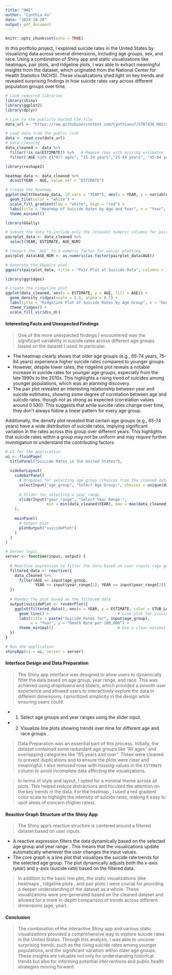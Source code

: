 ```yaml
---
title: "HW2"
author: "Cynthia Xu"
date: "2024-10-20"
output: pdf_document
---
```


```r
knitr::opts_chunk$set(echo = TRUE)
```

In this portfolio project, I explored suicide rates in the United States by visualizing data across several dimensions, including age groups, sex, and race. Using a combination of Shiny app and static visualizations like heatmaps, pair plots, and ridgeline plots, I was able to extract meaningful insights from the dataset, which originated from the National Center for Health Statistics (NCHS). These visualizations shed light on key trends and revealed surprising findings in how suicide rates vary across different population groups over time.

```r
# Load required libraries
library(shiny)
library(ggplot2)
library(dplyr)

# Link to the publicly hosted CSV file
data_url <- "https://raw.githubusercontent.com/Cynthiaxu7/STAT436_HW2/main/HW2.csv"

# Load data from the public link
data <- read.csv(data_url)
# Data cleaning
data_cleaned <- data %>%
  filter(!is.na(ESTIMATE)) %>%   # Remove rows with missing estimates
  filter(!AGE %in% c("All ages", "15-24 years","25-44 years", "45-64 years", "65 years and over"))  # Remove repetitive age groups

```

```r
library(reshape2)

heatmap_data <- data_cleaned %>%
  dcast(YEAR ~ AGE, value.var = "ESTIMATE")

# Create the heatmap
ggplot(melt(heatmap_data, id.vars = "YEAR"), aes(x = YEAR, y = variable, fill = value)) +
  geom_tile(color = "white") +
  scale_fill_gradient(low = "white", high = "red") +
  labs(title = "Heatmap of Suicide Rates by Age and Year", x = "Year", y = "Age Group", fill = "Death Rate") +
  theme_minimal()
```

```r
library(GGally)

# Subset the data to include only the relevant numeric columns for pairwise plotting
pairplot_data <- data_cleaned %>%
  select(YEAR, ESTIMATE, AGE_NUM)

# Convert the `AGE` to a numeric factor for easier plotting
pairplot_data$AGE_NUM <- as.numeric(as.factor(pairplot_data$AGE))

# Generate the GGpairs plot
ggpairs(pairplot_data, title = "Pair Plot of Suicide Data", columns = 1:3)

```

```r
library(ggridges)

# Create the ridgeline plot
ggplot(data_cleaned, aes(x = ESTIMATE, y = AGE, fill = AGE)) +
  geom_density_ridges(scale = 1.5, alpha = 0.7) +
  labs(title = "Ridgeline Plot of Suicide Rates by Age Group", x = "Death Rate", y = "Age Group") +
  theme_ridges() +
  scale_fill_viridis_d()

```

####  Interesting Facts and Unexpected Findings 

> One of the more unexpected findings I encountered was the significant variability in suicide rates across different age groups based on the dataset I used. In particular:

- The heatmap clearly shows that older age groups (e.g., 65-74 years, 75-84 years) experience higher suicide rates compared to younger groups.
- However, despite lower rates, the ridgeline plot reveals a notable increase in suicide rates for younger age groups, especially from the late 1990s to the 2010s. This highlights a rising trend of suicides among younger populations, which was an alarming discovery.
- The pair plot revealed an interesting relationship between year and suicide estimates, showing some degree of correlation between age and suicide rates, though not as strong as expected (correlation values around 0.530). This suggests that while suicide rates change over time, they don't always follow a linear pattern for every age group.

Additionally, the density plot revealed that certain age groups (e.g., 65-74 years) have a wide distribution of suicide rates, implying significant variation in the rates across this group over different years. This highlights that suicide rates within a group may not be uniform and may require further investigation to understand the contributing factors.

```r
# UI for the application
ui <- fluidPage(
  titlePanel("Suicide Rates in the United States"),
  
  sidebarLayout(
    sidebarPanel(
      # Dropdown for selecting age group (choices from the cleaned data)
      selectInput("age_group", "Select Age Group:", choices = unique(data_cleaned$AGE)),
      
      # Slider for selecting a year range
      sliderInput("year_range", "Select Year Range:",
                  min = min(data_cleaned$YEAR), max = max(data_cleaned$YEAR), value = c(2000, 2018))
    ),
    
    mainPanel(
      # Output plot
      plotOutput("suicidePlot")
    )
  )
)

# Server logic
server <- function(input, output) {
  
  # Reactive expression to filter the data based on user inputs (age group and year range)
  filtered_data <- reactive({
    data_cleaned %>%
      filter(AGE == input$age_group, 
             YEAR >= input$year_range[1], YEAR <= input$year_range[2])
  })
  
  # Render the plot based on the filtered data
  output$suicidePlot <- renderPlot({
    ggplot(filtered_data(), aes(x = YEAR, y = ESTIMATE, color = STUB_LABEL)) +
      geom_line() +                              # Line plot for suicide rates over time
      labs(title = paste("Suicide Rates for", input$age_group), 
           x = "Year", y = "Death Rate per 100,000") +
      theme_minimal()                            # Use a clean minimal theme for the plot
  })
}

# Run the application
shinyApp(ui = ui, server = server)
```

####  Interface Design and Data Preparation 

> The  Shiny app  interface was designed to allow users to  dynamically filter the data  based on age group, year range, and race. This was achieved using dropdowns and sliders, which provided a smooth user experience and allowed users to interactively explore the data in different dimensions. I prioritized simplicity in the design while ensuring users could:

- 1. Select  age groups  and  year ranges  using the slider input.
- 2. Visualize  line plots  showing trends over time for different  age and race groups .

>  Data Preparation  was an essential part of this process. Initially, the dataset contained some  redundant age groups  like "All ages" and overlapping categories like "65 years and over". These were cleaned to prevent duplications and to ensure the plots were clear and meaningful. I also removed rows with missing values in the  `ESTIMATE`  column to avoid incomplete data affecting the visualizations.

> In terms of style and layout, I opted for a  minimal theme  across all plots. This helped reduce distractions and focused the attention on the key trends in the data. For the  heatmap , I used a  red gradient color scale  to highlight the intensity of suicide rates, making it easy to spot areas of concern (higher rates).

####  Reactive Graph Structure of the Shiny App 

> The Shiny app's  reactive structure  is centered around a  filtered dataset  based on user inputs:

- A  reactive expression  filters the data dynamically based on the selected  age group  and  year range . This means that the visualizations update automatically whenever the user changes the input values.
- The core graph is a  line plot  that visualizes the suicide rate trends for the selected age group. The plot dynamically adjusts both the x-axis (year) and y-axis (suicide rate) based on the filtered data.

> In addition to the basic line plot, the static visualizations (like  heatmaps ,  ridgeline plots , and  pair plots ) were crucial for providing a deeper understanding of the dataset as a whole. These visualizations were pre-generated based on the cleaned dataset and allowed for a more in-depth comparison of trends across different dimensions (age, year).

#### Conclusion

> The combination of the interactive Shiny app and various static visualizations provided a comprehensive way to explore suicide rates in the United States. Through this analysis, I was able to uncover surprising trends, such as the rising suicide rates among younger populations, and the significant variation within older age groups. These insights are valuable not only for understanding historical trends but also for informing potential interventions and public health strategies moving forward.
